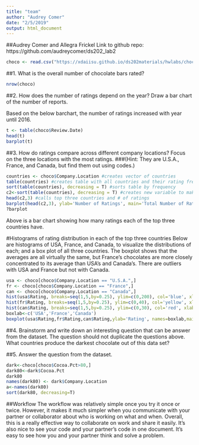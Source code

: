 ```yaml
---
title: "team"
author: "Audrey Comer"
date: "2/5/2019"
output: html_document
---
```

##Audrey Comer and Allegra Frickel
Link to github repo: https://github.com/audreycomer/ds202_lab2

```r
choco <- read.csv("https://xdaiisu.github.io/ds202materials/hwlabs/choco.csv")
```

##1. What is the overall number of chocolate bars rated?
```r
nrow(choco)
```

##2. How does the number of ratings depend on the year? Draw a bar chart of the number of reports.

Based on the below barchart, the number of ratings increased with year until 2016.

```r
t <- table(choco$Review.Date)
head(t)
barplot(t)
```

##3. How do ratings compare across different company locations? Focus on the three locations with the most ratings.
###(Hint: They are U.S.A., France, and Canada, but find them out using codes.)

```r
countries <- choco$Company.Location #creates vector of countries
table(countries) #creates table with all countries and their rating frequency
sort(table(countries), decreasing = T) #sorts table by frequency
c2<-sort(table(countries), decreasing = T) #creates new variable to make calling headings simpler
head(c2,3) #calls top three countries and # of ratings
barplot(head(c2,3), ylab='Number of Ratings', main='Total Number of Ratings for Countries with the Most Ratings', ylim=c(0,800), width=1, col=c('blue', 'yellow','red'))
?barplot
```

Above is a bar chart showing how many ratings each of the top three countries have. 

#Histograms of rating distribution in each of the top three countries
Below are histograms of USA, France, and Canada, to visualize the distributions of each; and a box plot of all three countries. The boxplot shows that the averages are all virtually the same, but France's chocolates are more closely concentrated to its average than USA's and Canada's. There are outliers with USA and France but not with Canada.
```r
usa <- choco[choco$Company.Location == "U.S.A.",]
fr <- choco[choco$Company.Location == "France",]
can <- choco[choco$Company.Location == "Canada",]
hist(usa$Rating, breaks=seq(1,5,by=0.25), ylim=c(0,200), col='blue', xlab='Rating', main='Ratings of American chocolate')
hist(fr$Rating, breaks=seq(1,5,by=0.25), ylim=c(0,40), col='yellow', xlab='Rating', main='Ratings of French chocolate')
hist(can$Rating, breaks=seq(1,5,by=0.25), ylim=c(0,30), col='red', xlab='Rating', main='Ratings of Canadian chocolate')
boxlab<-c('USA','France','Canada')
boxplot(usa$Rating,fr$Rating,can$Rating,ylab='Rating', names=boxlab,main='Boxplot of Ratings for USA, France, and Canada chocolates')
```



##4. Brainstorm and write down an interesting question that can be answer from the dataset. The question should not duplicate the questions above.
What countries produce the darkest chocolate out of this data set?

##5. Answer the question from the dataset.
```r
dark<-choco[choco$Cocoa.Pct>80,]
dark80<-dark$Cocoa.Pct
dark80
names(dark80) <- dark$Company.Location 
a<-names(dark80)
sort(dark80, decreasing=T) 
```

##Workflow
The workflow was relatively simple once you try it once or twice. However, it makes it much simpler when you communicate with your partner or collaborator about who is working on what and when. Overall, this is a really effective way to collaborate on work and share it easily. It’s also nice to see your code and your partner’s code in one document. It’s easy to see how you and your partner think and solve a problem.